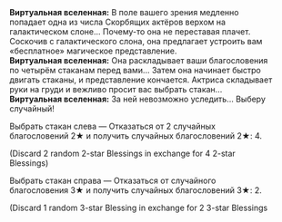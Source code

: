 {{Диалог Начало}}
:'''Виртуальная вселенная:''' В поле вашего зрения медленно попадает одна из числа Скорбящих актёров верхом на галактическом слоне... Почему-то она не переставая плачет. Соскочив с галактического слона, она предлагает устроить вам «бесплатное» магическое представление.
:'''Виртуальная вселенная:''' Она раскладывает ваши благословения по четырём стаканам перед вами... Затем она начинает быстро двигать стаканы, и представление кончается. Актриса складывает руки на груди и вежливо просит вас выбрать стакан...
:'''Виртуальная вселенная:''' За ней невозможно уследить... Выберу случайный!
:{{Диалог|Звезда}} Выбрать стакан слева &mdash; Отказаться от 2 случайных благословений 2★ и получить случайных благословений 2★: 4.
:;(Discard 2 random 2-star Blessings in exchange for 4 2-star Blessings)
:{{Диалог|Звезда}} Выбрать стакан справа &mdash; Отказаться от случайного благословения 3★ и получить случайных благословений 3★: 2.
:;(Discard 1 random 3-star Blessing in exchange for 2 3-star Blessings
{{Диалог Конец}}